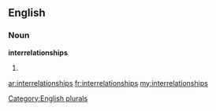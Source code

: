==English==

===Noun===
'''interrelationships'''

# {{plural of|[[interrelationship]]}}

[[Category:English plurals]]

[[ar:interrelationships]]
[[fr:interrelationships]]
[[my:interrelationships]]